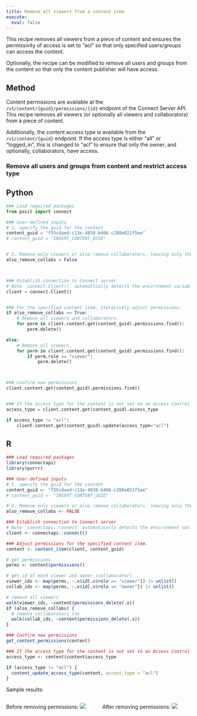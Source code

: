 ```yaml
---
title: Remove all viewers from a content item
execute: 
  eval: false
---
```


This recipe removes all viewers from a piece of content and ensures the permissivity of access is set to "acl" so that only specified users/groups can access the content. 

Optionally, the recipe can be modified to remove all users and groups from the content so that only the content publisher will have access.


## Method 

Content permissions are available at the `/v1/content/{guid}/permissions/{id}` endpoint of the Connect Server API. This recipe removes all viewers (or optionally all viewers and collaborators) from a piece of content.

Additionally, the content access type is available from the `/v1/content/{guid}` endpoint. If the access type is either "all" or "logged_in", this is changed to "acl" to ensure that only the owner, and optionally, collaborators, have access. 


### Remove all users and groups from content and restrict access type

::: {.panel-tabset group="language"}
## Python

```python
### Load required packages
from posit import connect

### User-defined inputs
# 1. specify the guid for the content
content_guid = "f55cdaed-c13e-4838-b466-c288e021f5ee"
# content_guid = "INSERT_CONTENT_GUID"


# 2. Remove only viewers or also remove collaborators, leaving only the publisher? Default is only viewers (`also_remove_collabs = False`).
also_remove_collabs = False



### Establish connection to Connect server
# Note `connect.Client()` automatically detects the environment variables CONNECT_SERVER and CONNECT_API_KEY. They do not need to be specified as arguments to this function, however, if these environment variables are not set, the code will fail
client = connect.Client() 


### For the specified content item, iteratively adjust permissions.
if also_remove_collabs == True:
    # Remove all viewers and collaborators.
    for perm in client.content.get(content_guid).permissions.find():
        perm.delete()

else:
    # Remove all viewers.
    for perm in client.content.get(content_guid).permissions.find():
        if perm.role == "viewer":
            perm.delete()



### Confirm new permissions
client.content.get(content_guid).permissions.find()


### If the access type for the content is not set to an Access Control List ("acl"), modify this to ensure that only the owner has access
access_type = client.content.get(content_guid).access_type

if access_type != "acl":
    client.content.get(content_guid).update(access_type="acl")

```


## R

```r
### Load required packages
library(connectapi)
library(purrr)

### User-defined inputs
# 1. specify the guid for the content
content_guid <- "f55cdaed-c13e-4838-b466-c288e021f5ee"
# content_guid <- "INSERT_CONTENT_GUID"

# 2. Remove only viewers or also remove collaborators, leaving only the publisher? Default is only viewers (`also_remove_collabs = FALSE`).
also_remove_collabs <- FALSE

### Establish connection to Connect server
# Note `connectapi::connect` automatically detects the environment variables CONNECT_SERVER and CONNECT_API_KEY. They do not need to be specified as arguments to this function, however, if these environment variables are not set, the code will fail.
client <- connectapi::connect()

### Adjust permissions for the specified content item.
content <- content_item(client, content_guid)

# get permissions
perms <- content$permissions()

# get id of each viewer and owner (collaborator)
viewer_ids <- map(perms, ~.x$id[.x$role == "viewer"]) |> unlist()
collab_ids <- map(perms, ~.x$id[.x$role == "owner"]) |> unlist()

# remove all viewers
walk(viewer_ids, ~content$permissions_delete(.x))
if (also_remove_collabs) {
  # remove collaborators too
  walk(collab_ids, ~content$permissions_delete(.x))
}

### Confirm new permissions
get_content_permissions(content)

### If the access type for the content is not set to an Access Control List ("acl"), modify this to ensure that only the owner has access
access_type <- content$content$access_type

if (access_type != "acl") {
  content_update_access_type(content, access_type = "acl")
}

```


:::

Sample results:

:::: {.columns}

::: {.column width="50%"}

Before removing permissions:
![](./images/before.png)

:::

::: {.column width="50%"}

After removing permissions:
![](./images/after.png)

:::

:::: 
